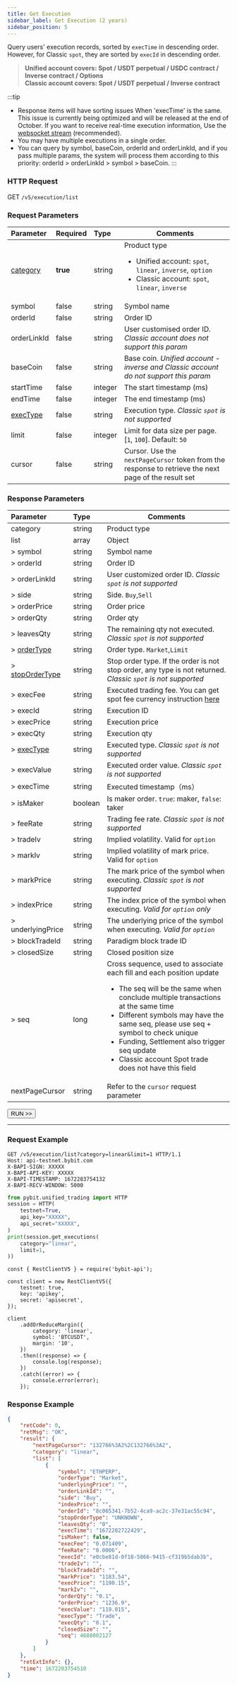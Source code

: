 ```yaml
---
title: Get Execution
sidebar_label: Get Execution (2 years)
sidebar_position: 5
---
```


Query users' execution records, sorted by `execTime` in descending order. However, for Classic `spot`, they are sorted by `execId` in descending order.
> **Unified account covers: Spot / USDT perpetual / USDC contract / Inverse contract / Options**<br/>
> **Classic account covers: Spot / USDT perpetual / Inverse contract**

:::tip
* Response items will have sorting issues When 'execTime' is the same. This issue is currently being optimized and will be released at the end of October. 
  If you want to receive real-time execution information, Use the [websocket stream](../websocket/private/execution) (recommended).
* You may have multiple executions in a single order.
* You can query by symbol, baseCoin, orderId and orderLinkId, and if you pass multiple params, the system will process them according to this priority: orderId > orderLinkId > symbol > baseCoin.
:::

### HTTP Request
GET `/v5/execution/list`

### Request Parameters
| Parameter | Required | Type | Comments|
|:----- |:-------|:-----|------ |
|[category](../enum#category) |**true** |string |Product type <ul><li>Unified account: `spot`, `linear`, `inverse`, `option`</li><li>Classic account: `spot`, `linear`, `inverse`</li></ul> |
|symbol |false |string |Symbol name|
|orderId |false |string |Order ID |
|orderLinkId |false |string |User customised order ID. _Classic account does not support this param_ |
|baseCoin |false |string |Base coin. _Unified account - inverse and Classic account do not support this param_ |
|startTime |false |integer |The start timestamp (ms)|
|endTime |false |integer |The end timestamp (ms)|
|[execType](../enum#exectype) |false |string |Execution type. _Classic `spot` is not supported_|
|limit |false |integer |Limit for data size per page. [`1`, `100`]. Default: `50`|
|cursor |false |string |Cursor. Use the `nextPageCursor` token from the response to retrieve the next page of the result set|

### Response Parameters
| Parameter | Type | Comments|
|:----- |:-----|----- |
| category | string  | Product type|
| list | array | Object |
|> symbol |string   |Symbol name |
|> orderId |string |Order ID |
|> orderLinkId |string |User customized order ID. _Classic `spot` is not supported_|
|> side |string |Side. `Buy`,`Sell` |
|> orderPrice |string |Order price |
|> orderQty |string |Order qty |
|> leavesQty |string |The remaining qty not executed. _Classic `spot` is not supported_ |
|> [orderType](../enum#ordertype) |string |Order type. `Market`,`Limit` |
|> [stopOrderType](../enum#stopordertype) |string |Stop order type. If the order is not stop order, any type is not returned. _Classic `spot` is not supported_ |
|> execFee |string   |Executed trading fee. You can get spot fee currency instruction [here](../enum#spot-fee-currency-instruction) |
|> execId |string |Execution ID |
|> execPrice |string |Execution price |
|> execQty |string |Execution qty |
|> [execType](../enum#exectype) |string |Executed type. _Classic `spot` is not supported_|
|> execValue |string |Executed order value. _Classic `spot` is not supported_ |
|> execTime |string |Executed timestamp（ms） |
|> isMaker |boolean |Is maker order. `true`: maker, `false`: taker|
|> feeRate |string |Trading fee rate. _Classic `spot` is not supported_ |
|> tradeIv |string |Implied volatility. Valid for `option` |
|> markIv |string |Implied volatility of mark price. Valid for `option`|
|> markPrice |string |The mark price of the symbol when executing. _Classic `spot` is not supported_ |
|> indexPrice |string |The index price of the symbol when executing. _Valid for `option` only_|
|> underlyingPrice |string |The underlying price of the symbol when executing. _Valid for `option`_|
|> blockTradeId |string |Paradigm block trade ID|
|> closedSize |string |Closed position size |
|> seq |long |Cross sequence, used to associate each fill and each position update<ul><li>The seq will be the same when conclude multiple transactions at the same time</li><li>Different symbols may have the same seq, please use seq + symbol to check unique</li><li>Funding, Settlement also trigger seq update</li><li>Classic account Spot trade does not have this field</li></ul>|
|nextPageCursor |string |Refer to the `cursor` request parameter|

<a href="/api-explorer/v5/position/execution"><Button>RUN >></Button></a>

---

### Request Example

<Tabs groupId="programming-languages">
<TabItem value="http" label="HTTP">

```http
GET /v5/execution/list?category=linear&limit=1 HTTP/1.1
Host: api-testnet.bybit.com
X-BAPI-SIGN: XXXXX
X-BAPI-API-KEY: XXXXX
X-BAPI-TIMESTAMP: 1672283754132
X-BAPI-RECV-WINDOW: 5000
```

</TabItem>
<TabItem value="python" label="Python">

```python
from pybit.unified_trading import HTTP
session = HTTP(
    testnet=True,
    api_key="XXXXX",
    api_secret="XXXXX",
)
print(session.get_executions(
    category="linear",
    limit=1,
))
```

</TabItem>
<TabItem value="Node" label="Node.js">

```n4js
const { RestClientV5 } = require('bybit-api');

const client = new RestClientV5({
    testnet: true,
    key: 'apikey',
    secret: 'apisecret',
});

client
    .addOrReduceMargin({
        category: 'linear',
        symbol: 'BTCUSDT',
        margin: '10',
    })
    .then((response) => {
        console.log(response);
    })
    .catch((error) => {
        console.error(error);
    });
```

</TabItem>
</Tabs>

### Response Example

```json
{
    "retCode": 0,
    "retMsg": "OK",
    "result": {
        "nextPageCursor": "132766%3A2%2C132766%3A2",
        "category": "linear",
        "list": [
            {
                "symbol": "ETHPERP",
                "orderType": "Market",
                "underlyingPrice": "",
                "orderLinkId": "",
                "side": "Buy",
                "indexPrice": "",
                "orderId": "8c065341-7b52-4ca9-ac2c-37e31ac55c94",
                "stopOrderType": "UNKNOWN",
                "leavesQty": "0",
                "execTime": "1672282722429",
                "isMaker": false,
                "execFee": "0.071409",
                "feeRate": "0.0006",
                "execId": "e0cbe81d-0f18-5866-9415-cf319b5dab3b",
                "tradeIv": "",
                "blockTradeId": "",
                "markPrice": "1183.54",
                "execPrice": "1190.15",
                "markIv": "",
                "orderQty": "0.1",
                "orderPrice": "1236.9",
                "execValue": "119.015",
                "execType": "Trade",
                "execQty": "0.1",
                "closedSize": "",
                "seq": 4688002127
            }
        ]
    },
    "retExtInfo": {},
    "time": 1672283754510
}
```
